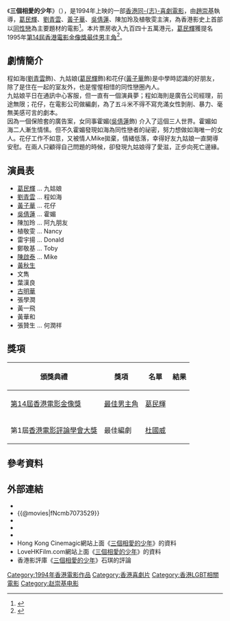 {{Infobox Film
| name             = 三個相愛的少年
| original_name    = ''{{lang|en|Oh! My Three Guys}}''
| image            = 
| alt              = 
| caption          = 
| director         = [[趙崇基|趙崇基]]
| producer         = [[陳加玲|陳加玲]]
| producer_2       = [[楊家聲|楊家聲]]、[[黃少雄|黃少雄]]
| writer           = [[杜國威|杜國威]]
| narrator         = 
| starring         = [[葛民輝|葛民輝]] <br>[[劉青雲|劉青雲]]<br>[[黃子華|黃子華]]<br>[[吳倩蓮|吳倩蓮]]
| music            = [[劉以達|劉以達]]
| theme song       =
| cinematography   = 談智偉
| editing          = 蔣國權
| studio           = [[永高電影有限公司|永高電影有限公司]]
| distributor      = 嘉禾（香港）有限公司
| released         = {{BHKG}}：{{start date|1994|12|1}}<ref>{{cite web |url=https://www.imdb.com/title/tt0111063/releaseinfo?ref_=tt_dt_rdat |language=en |title= Oh! My Three Guys (1994) Release Info|publisher=[[IMDb|IMDb]]|date= |accessdate= 2021-06-23}}</ref>
| sec-title        =
| rate             = 
| runtime          = 
| country          = {{英屬香港電影}} 
| language         = 粵語
| imdb_id          = tt0111063
| amg_id           = 
| budget           = 
| gross            = [[HK$|HK$]] 9,458,839.00<ref>{{cite web |url=http://www.boxofficecn.com/hkboxoffice1994 |title=1994 香港票房 |publisher=中國電影票房榜|access-date=2021-06-23 |archive-date=2020-09-22 |archive-url=https://web.archive.org/web/20200922040056/http://www.boxofficecn.com/hkboxoffice1994 |dead-url=yes }}</ref>
| preceded_by      = 
| followed_by      = 
}}

《'''三個相愛的少年'''》（{{lang-en|''Oh! My Three Guys''}}），是1994年上映的一部[[香港電影|香港同-{志}-喜劇電影]]，由[[趙崇基|趙崇基]]執導，[[葛民輝|葛民輝]]、[[劉青雲|劉青雲]]、[[黃子華|黃子華]]、[[吳倩蓮|吳倩蓮]]、陳加玲及植敬雯主演，為香港影史上首部以[[同性戀|同性戀]]為主要題材的電影<ref>{{cite web |url=https://www.filmcritics.org.hk/film-review/author/%E7%9F%B3%E7%90%AA?page=9 |author=[[石琪|石琪]] |title=1994香港電影回顧 |date=1994 |via=香港影評庫 |access-date=2021-07-14 |archive-url= https://web.archive.org/web/20191223163032/https://www.filmcritics.org.hk/film-review/author/%E7%9F%B3%E7%90%AA?page=9 |archive-date=2019-12-23 |dead-url=no}}</ref>。本片票房收入九百四十五萬港元，[[葛民輝|葛民輝]]獲提名1995年[[第14屆香港電影金像獎|第14屆香港電影金像獎]][[香港電影金像獎最佳男主角|最佳男主角]]<ref>{{cite web| url=http://www.hkfaa.com/winnerlist14.html |title=第14屆香港電影金像獎提名及得獎名單| work=香港電影金像獎|access-date=2021-07-05|archive-url=https://web.archive.org/web/20210628041429/http://www.hkfaa.com/winnerlist14.html |archive-date=2021-06-28|dead-url=yes}}</ref>。

== 劇情簡介 ==
程如海([[劉青雲|劉青雲]]飾)、九姑娘([[葛民輝|葛民輝]]飾)和花仔([[黃子華|黃子華]]飾)是中學時認識的好朋友，除了是住在一起的室友外，也是惺惺相惜的同性戀圈內人。<br/>
九姑娘平日在通訊中心客服，但一直有一個演員夢；程如海則是廣告公司經理，前途無限；花仔，在電影公司做編劇，為了五斗米不得不寫充滿女性剝削、暴力、毫無美感可言的劇本。<br>
因為一個保險套的廣告案，女同事霍媚([[吳倩蓮|吳倩蓮]]飾) 介入了這個三人世界。霍媚如海二人漸生情愫。但不久霍媚發現如海為同性戀者的祕密，努力想做如海唯一的女人。花仔工作不如意，又被情人Mike拋棄，情緒低落，幸得好友九姑娘一直開導安慰。在兩人只顧得自己問題的時候，卻發現九姑娘得了愛滋，正步向死亡邊緣。

== 演員表 ==
* [[葛民輝|葛民輝]] ... 九姑娘
* [[劉青雲|劉青雲]] ... 程如海
* [[黃子華|黃子華]] ... 花仔
* [[吳倩蓮|吳倩蓮]] ... 霍媚
* 陳加玲 ... 阿九朋友
* 植敬雯 ... Nancy
* 雷宇揚 ... Donald
* 鄭敬基 ... Toby
* [[陳啟泰|陳啟泰]] ... Mike
* [[黃秋生|黃秋生]]
* 文雋
* 葉漢良
* [[古明華|古明華]]
* 張學潤
* 黃一飛
* 黃華和
* 張贊生 ... 何潤祥

== 獎項 ==
{|class="wikitable"
!頒獎典禮!!獎項!!名單!!結果
|-
|[[第14屆香港電影金像獎|第14屆香港電影金像獎]]
| [[香港電影金像獎最佳男主角|最佳男主角]]
| [[葛民輝|葛民輝]]
| {{nom}}
|-
|第1屆[[香港電影評論學會大獎|香港電影評論學會大獎]]
| 最佳編劇
| [[杜國威|杜國威]]
| {{nom}}
|}

== 參考資料 ==
{{reflist}}

== 外部連結 ==
* {{Hkmdb title|7935}}
*{{@movies|fNcmb7073529}}
*{{douban}}
*{{Mtime|15929}}
* {{Imdb title|0111063}}
* Hong Kong Cinemagic網站上面《[http://www.hkcinemagic.com/en/movie.asp?id=962 三個相愛的少年]{{Wayback|url=http://www.hkcinemagic.com/en/movie.asp?id=962 |date=20160316191711 }}》的資料
* LoveHKFilm.com網站上面《[http://www.lovehkfilm.com/reviews/oh_my_three_guys.htm 三個相愛的少年]{{Wayback|url=http://www.lovehkfilm.com/reviews/oh_my_three_guys.htm |date=20161217152208 }}》的資料
* 香港影評庫《[http://www.filmcritics.org.hk/film-review/node/2015/06/20/%E4%B8%89%E5%80%8B%E7%9B%B8%E6%84%9B%E7%9A%84%E5%B0%91%E5%B9%B4 三個相愛的少年]{{Wayback|url=http://www.filmcritics.org.hk/film-review/node/2015/06/20/%E4%B8%89%E5%80%8B%E7%9B%B8%E6%84%9B%E7%9A%84%E5%B0%91%E5%B9%B4 |date=20190218190852 }}》石琪的評論

{{劉青雲}}
[[Category:1994年香港電影作品|Category:1994年香港電影作品]]
[[Category:香港喜劇片|Category:香港喜劇片]]
[[Category:香港LGBT相關電影|Category:香港LGBT相關電影]]
[[Category:赵崇基电影|Category:赵崇基电影]]